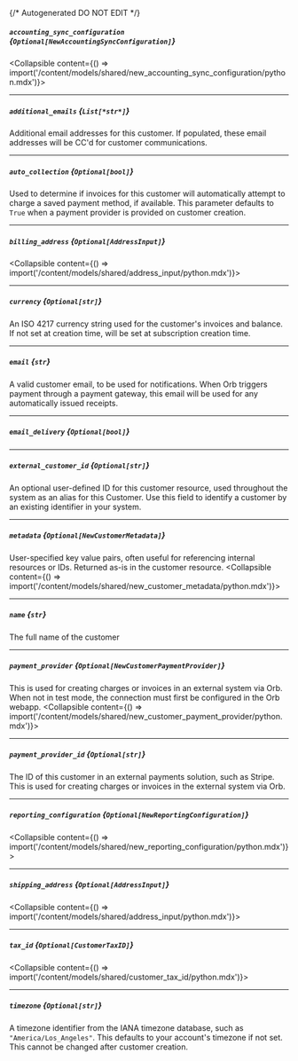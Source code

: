 {/* Autogenerated DO NOT EDIT  */}

##### `accounting_sync_configuration` *{`Optional[NewAccountingSyncConfiguration]`}*
<Collapsible content={() => import('/content/models/shared/new_accounting_sync_configuration/python.mdx')}>
</Collapsible>

---
##### `additional_emails` *{`List[*str*]`}*
Additional email addresses for this customer. If populated, these email addresses will be CC'd for customer communications.

---
##### `auto_collection` *{`Optional[bool]`}*
Used to determine if invoices for this customer will automatically attempt to charge a saved payment method, if available. This parameter defaults to `True` when a payment provider is provided on customer creation.

---
##### `billing_address` *{`Optional[AddressInput]`}*
<Collapsible content={() => import('/content/models/shared/address_input/python.mdx')}>
</Collapsible>

---
##### `currency` *{`Optional[str]`}*
An ISO 4217 currency string used for the customer's invoices and balance. If not set at creation time, will be set at subscription creation time.

---
##### `email` *{`str`}*
A valid customer email, to be used for notifications. When Orb triggers payment through a payment gateway, this email will be used for any automatically issued receipts.

---
##### `email_delivery` *{`Optional[bool]`}*

---
##### `external_customer_id` *{`Optional[str]`}*
An optional user-defined ID for this customer resource, used throughout the system as an alias for this Customer. Use this field to identify a customer by an existing identifier in your system.

---
##### `metadata` *{`Optional[NewCustomerMetadata]`}*
User-specified key value pairs, often useful for referencing internal resources or IDs. Returned as-is in the customer resource.
<Collapsible content={() => import('/content/models/shared/new_customer_metadata/python.mdx')}>
</Collapsible>

---
##### `name` *{`str`}*
The full name of the customer

---
##### `payment_provider` *{`Optional[NewCustomerPaymentProvider]`}*
This is used for creating charges or invoices in an external system via Orb. When not in test mode, the connection must first be configured in the Orb webapp.
<Collapsible content={() => import('/content/models/shared/new_customer_payment_provider/python.mdx')}>
</Collapsible>

---
##### `payment_provider_id` *{`Optional[str]`}*
The ID of this customer in an external payments solution, such as Stripe. This is used for creating charges or invoices in the external system via Orb.

---
##### `reporting_configuration` *{`Optional[NewReportingConfiguration]`}*
<Collapsible content={() => import('/content/models/shared/new_reporting_configuration/python.mdx')}>
</Collapsible>

---
##### `shipping_address` *{`Optional[AddressInput]`}*
<Collapsible content={() => import('/content/models/shared/address_input/python.mdx')}>
</Collapsible>

---
##### `tax_id` *{`Optional[CustomerTaxID]`}*
<Collapsible content={() => import('/content/models/shared/customer_tax_id/python.mdx')}>
</Collapsible>

---
##### `timezone` *{`Optional[str]`}*
A timezone identifier from the IANA timezone database, such as `"America/Los_Angeles"`. This defaults to your account's timezone if not set. This cannot be changed after customer creation.

